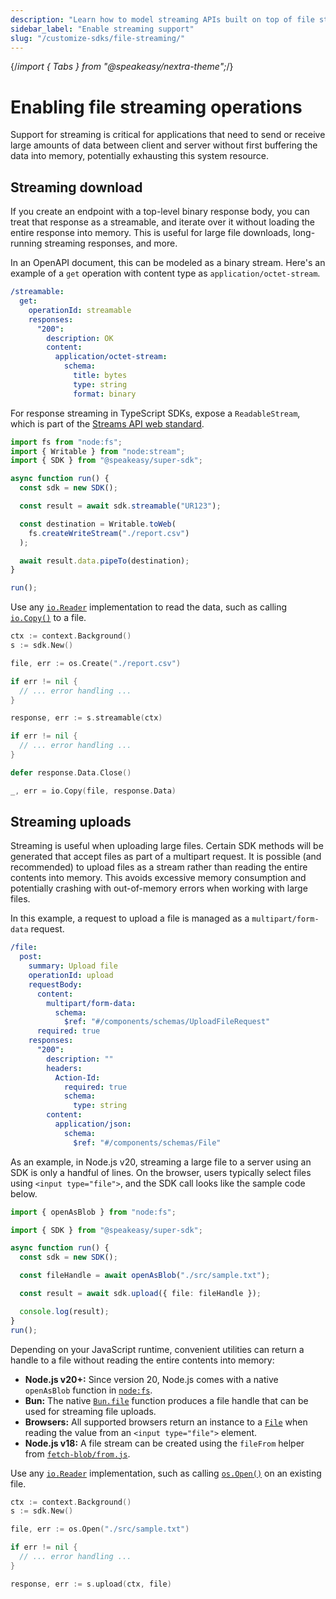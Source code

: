 ```yaml
---
description: "Learn how to model streaming APIs built on top of file streaming."
sidebar_label: "Enable streaming support"
slug: "/customize-sdks/file-streaming/"
---
```


{/*import { Tabs } from "@speakeasy/nextra-theme";*/}
 

# Enabling file streaming operations

Support for streaming is critical for applications that need to send or receive large amounts of data between client and server without first buffering the data into memory, potentially exhausting this system resource.

## Streaming download

If you create an endpoint with a top-level binary response body, you can treat that response as a streamable, and iterate over it without loading the entire response into memory.
This is useful for large file downloads, long-running streaming responses, and more.

In an OpenAPI document, this can be modeled as a binary stream. Here's an example of a `get` operation with content type as `application/octet-stream`.

```yaml
/streamable:
  get:
    operationId: streamable
    responses:
      "200":
        description: OK
        content:
          application/octet-stream:
            schema:
              title: bytes
              type: string
              format: binary
```

<div className="Tabs" data-items="['TypeScript', 'Go']">

<div className="TabsTab">

For response streaming in TypeScript SDKs, expose a `ReadableStream`, which is part of the [Streams API web standard](https://developer.mozilla.org/en-US/docs/Web/API/Streams_API/Using_readable_streams).

```typescript
import fs from "node:fs";
import { Writable } from "node:stream";
import { SDK } from "@speakeasy/super-sdk";

async function run() {
  const sdk = new SDK();

  const result = await sdk.streamable("UR123");

  const destination = Writable.toWeb(
    fs.createWriteStream("./report.csv")
  );

  await result.data.pipeTo(destination);
}

run();
```

</div>

<div className="TabsTab">

Use any [`io.Reader`](https://pkg.go.dev/io#Reader) implementation to read the data, such as calling [`io.Copy()`](https://pkg.go.dev/io#Copy) to a file.

```go
ctx := context.Background()
s := sdk.New()

file, err := os.Create("./report.csv")

if err != nil {
  // ... error handling ...
}

response, err := s.streamable(ctx)

if err != nil {
  // ... error handling ...
}

defer response.Data.Close()

_, err = io.Copy(file, response.Data)
```

</div>

</div>

## Streaming uploads

Streaming is useful when uploading large files.
Certain SDK methods will be generated that accept files as part of a multipart request. It is possible (and recommended) to upload files as a stream rather than reading the entire contents into memory.
This avoids excessive memory consumption and potentially crashing with out-of-memory errors when working with large files.

In this example, a request to upload a file is managed as a `multipart/form-data` request.

```yaml
/file:
  post:
    summary: Upload file
    operationId: upload
    requestBody:
      content:
        multipart/form-data:
          schema:
            $ref: "#/components/schemas/UploadFileRequest"
      required: true
    responses:
      "200":
        description: ""
        headers:
          Action-Id:
            required: true
            schema:
              type: string
        content:
          application/json:
            schema:
              $ref: "#/components/schemas/File"
```

<div className="Tabs" data-items="['TypeScript', 'Go']">

<div className="TabsTab">

As an example, in Node.js v20, streaming a large file to a server using an SDK is only a handful of lines. On the browser,
users typically select files using `<input type="file">`, and the SDK call looks like the sample code below.

```typescript
import { openAsBlob } from "node:fs";

import { SDK } from "@speakeasy/super-sdk";

async function run() {
  const sdk = new SDK();

  const fileHandle = await openAsBlob("./src/sample.txt");

  const result = await sdk.upload({ file: fileHandle });

  console.log(result);
}
run();
```

Depending on your JavaScript runtime, convenient utilities can return a handle to a file without reading the entire contents into memory:

- **Node.js v20+:** Since version 20, Node.js comes with a native `openAsBlob` function in [`node:fs`](https://nodejs.org/docs/latest-v20.x/api/fs.html#fsopenasblobpath-options).
- **Bun:** The native [`Bun.file`](https://bun.sh/docs/api/file-io#reading-files-bun-file) function produces a file handle that can be used for streaming file uploads.
- **Browsers:** All supported browsers return an instance to a [`File`](https://developer.mozilla.org/en-US/docs/Web/API/File) when reading the value from an `<input type="file">` element.
- **Node.js v18:** A file stream can be created using the `fileFrom` helper from [`fetch-blob/from.js`](https://www.npmjs.com/package/fetch-blob).

</div>

<div className="TabsTab">

Use any [`io.Reader`](https://pkg.go.dev/io#Reader) implementation, such as calling [`os.Open()`](https://pkg.go.dev/os#Open) on an existing file.

```go
ctx := context.Background()
s := sdk.New()

file, err := os.Open("./src/sample.txt")

if err != nil {
  // ... error handling ...
}

response, err := s.upload(ctx, file)
```

</div>

</div>
